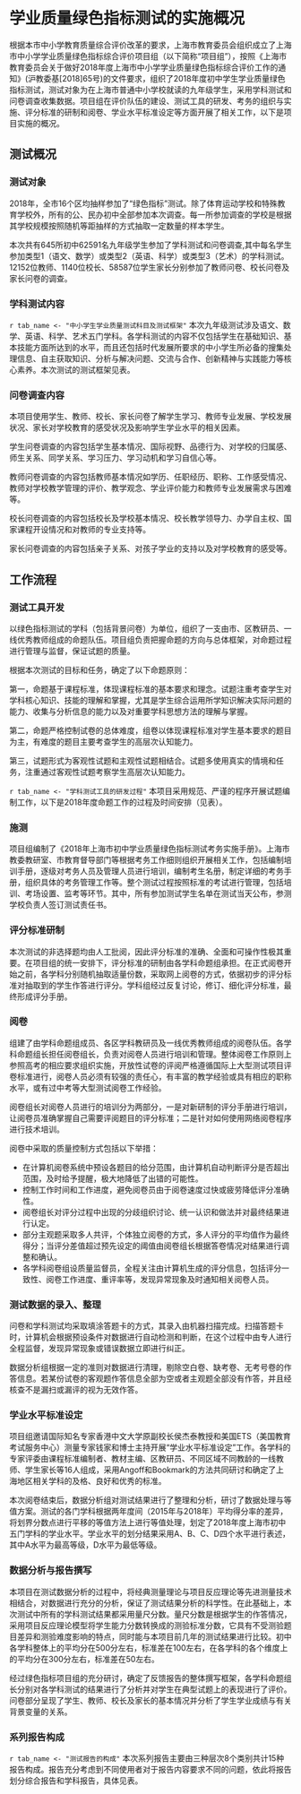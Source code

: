 
<!-- chapter 1 project summary -->

\mytext

# 学业质量绿色指标测试的实施概况

根据本市中小学教育质量综合评价改革的要求，上海市教育委员会组织成立了上海市中小学学业质量绿色指标综合评价项目组（以下简称“项目组”），按照《上海市教育委员会关于做好2018年度上海市中小学学业质量绿色指标综合评价工作的通知》(沪教委基[2018]65号)的文件要求，组织了2018年度初中学生学业质量绿色指标测试，测试对象为在上海市普通中小学校就读的九年级学生，采用学科测试和问卷调查收集数据。项目组在评价队伍的建设、测试工具的研发、考务的组织与实施、评分标准的研制和阅卷、学业水平标准设定等方面开展了相关工作，以下是项目实施的概况。

## 测试概况

### 测试对象

2018年，全市16个区均抽样参加了“绿色指标”测试。除了体育运动学校和特殊教育学校外，所有的公、民办初中全部参加本次调查。每一所参加调查的学校是根据其学校规模按照随机等距抽样的方式抽取一定数量的样本学生。

本次共有645所初中62591名九年级学生参加了学科测试和问卷调查,其中每名学生参加类型1（语文、数学）或类型2（英语、科学）或类型3（艺术）的学科测试。12152位教师、1140位校长、58587位学生家长分别参加了教师问卷、校长问卷及家长问卷的调查。


### 学科测试内容

`r tab_name <- "中小学生学业质量测试科目及测试框架"`
本次九年级测试涉及语文、数学、英语、科学、艺术五门学科。各学科测试的内容不仅包括学生在基础知识、基本技能方面所达到的水平，而且还包括时代发展所要求的中小学生所必备的搜集处理信息、自主获取知识、分析与解决问题、交流与合作、创新精神与实践能力等核心素养。本次测试的测试框架见表\ref{tab: `r tab_name`}。

\begin{itshape}
\mytable
\begin{longtable}{|l|l|l|l|l|}
\caption{`r tab_name`} \label{tab: `r tab_name`} \\  \hline

 & \multicolumn{2}{c|}{\mytablehead{内容}} &  \multicolumn{2}{c|}{\mytablehead{能力\footnote{本表格中的科学学科为考查的维度。}}} \\  \hline

\multirow{5}{*}{\mytablehead{语文}}  & \multicolumn{2}{l|}{\makecell{积累与运用}} & \multicolumn{2}{l|}{\makecell[l]{读准字音\\认清字形\\理解词义\\积累和运用常见古诗文}}  \\  \cline{2-5}
 & \multirow{3}{*}{阅读} & 获取信息 & \multicolumn{2}{l|}{\multirow{2}{*}{\makecell[l]{整体感知\\提取信息\\形成解释\\合理使用信息并做出评价}}}  \\ \cline{3-3}
& & 获得文学体验 & \multicolumn{2}{l|}{}  \\ \cline{3-3}
& & 完成任务 & \multicolumn{2}{l|}{}   \\  \cline{2-5}
& \multicolumn{2}{l|}{写作} & \multicolumn{2}{l|}{\makecell[l]{能根据表达的需要，选取恰当的作文材料\\能有条理地安排文章的结构\\能具体明确、文从字顺地表达自己的意思}} \\  \hline

\multirow{2}{*}{\mytablehead{数学}} & \multicolumn{2}{l|}{\multirow{2}{*}{\makecell[l]{数与运算\\方程与代数\\图形与几何\\函数与分析\\数据整理与概率统计}}} & 过程分量 & \makecell[l]{辨识\\调用\\反思\\问题解决} \\  \cline{4-5}
& \multicolumn{2}{l|}{} & 方法分量 & \makecell[l]{运算求解
推理论证\\空间想象\\数学表达\\数据处理\\提出问题\\工具运用\\数学建模} \\ \hline

\end{longtable}
\end{itshape}


### 问卷调查内容

本项目使用学生、教师、校长、家长问卷了解学生学习、教师专业发展、学校发展状况、家长对学校教育的感受状况及影响学生学业水平的相关因素。

学生问卷调查的内容包括学生基本情况、国际视野、品德行为、对学校的归属感、师生关系、同学关系、学习压力、学习动机和学习自信心等。

教师问卷调查的内容包括教师基本情况如学历、任职经历、职称、工作感受情况、教师对学校教学管理的评价、教学观念、学业评价能力和教师专业发展需求与困难等。

校长问卷调查的内容包括校长及学校基本情况、校长教学领导力、办学自主权、国家课程开设情况和对教师的专业支持等。

家长问卷调查的内容包括亲子关系、对孩子学业的支持以及对学校教育的感受等。


## 工作流程

### 测试工具开发

以绿色指标测试的学科（包括背景问卷）为单位，组织了一支由市、区教研员、一线优秀教师组成的命题队伍。项目组负责把握命题的方向与总体框架，对命题过程进行管理与监督，保证试题的质量。

根据本次测试的目标和任务，确定了以下命题原则：

第一，命题基于课程标准，体现课程标准的基本要求和理念。试题注重考查学生对学科核心知识、技能的理解和掌握，尤其是学生综合运用所学知识解决实际问题的能力、收集与分析信息的能力以及对重要学科思想方法的理解与掌握。

第二，命题严格控制试卷的总体难度，组卷以体现课程标准对学生基本要求的题目为主，有难度的题目主要考查学生的高层次认知能力。

第三，试题形式为客观性试题和主观性试题相结合。试题多使用真实的情境和任务，注重通过客观性试题考察学生高层次认知能力。


`r tab_name <- "学科测试工具的研发过程" `
本项目采用规范、严谨的程序开展试题编制工作，以下是2018年度命题工作的过程及时间安排（见表\ref{tab: `r tab_name`}）。

\begin{itshape}
\mytable
\begin{longtable}{m{13cm}r}
\caption{`r tab_name`} \label{tab: `r tab_name`} \\ \hline

\multicolumn{1}{c}{\multirow{2}{*}{\mytablehead{测试工具的研发}}} & \mytablehead{时间节点} \\
  & \mytablehead{(2018年)} \\ \hline

绿色指标总项目组正式启动测试工具的研发工作 & 3月16日 \\
各学科命题组研讨各学科测试框架，依据往年测试情况对测试框架进行修订完善  & 3月17-25日 \\
外请专家对各学科命题组提交的学科测试框架进行审议 & 3月26日 \\
各学科命题组依据测试框架研制出用于预测试的三套试卷 & 3月-5月  \\
试题审查专家对三套试卷进行审查并向学科反馈试题审议结果 & 5月21日 \\
学科命题组对试题进行修订  & 5月-6月 \\
项目组赴外省开展100人预测试工作 & 6月29日 \\
各学科命题组组织不少于6名学生参加试题访谈，依据学生反馈意见对试题进行调整与修改 & 7月1-5日 \\
数据分析组根据预测试数据对试题进行分析并撰写分析报告 & 7月-8月 \\
学科命题组依据预测试数据分析结果，对试题进行修订和筛选，组成两套试卷  & 8月27-29日 \\
召开专家审议会议，对各学科测试卷和背景问卷进行评审，各学科命题组根据评审意见对试题进行修订及优化  & 9月25日 \\
各学科命题组依据评审结果对试题进行优化及适应性调整，最终确定正式卷和备用卷 & 9月26-27日 \\

\hline 
\end{longtable}
\end{itshape}

### 施测

项目组编制了《2018年上海市初中学业质量绿色指标测试考务实施手册》。上海市教委教研室、市教育督导部门等根据考务工作细则组织开展相关工作，包括编制培训手册，逐级对考务人员及管理人员进行培训，编制考生名册，制定详细的考务手册，组织具体的考务管理工作等。整个测试过程按照标准的考试进行管理，包括培训、考场设置、监考等环节。其中，所有参加测试学生名单在测试当天公布，参测学校负责人签订测试责任书。

### 评分标准研制

本次测试的非选择题均由人工批阅，因此评分标准的准确、全面和可操作性极其重要。在项目组的统一安排下，评分标准的研制由各学科命题组承担。在正式阅卷开始之前，各学科分别随机抽取适量份数，采取网上阅卷的方式，依据初步的评分标准对抽取到的学生作答进行评分。学科组经过反复讨论，修订、细化评分标准，最终形成评分手册。

### 阅卷

组建了由学科命题组成员、各区学科教研员及一线优秀教师组成的阅卷队伍。各学科命题组长担任阅卷组长，负责对阅卷人员进行培训和管理。整体阅卷工作原则上参照高考的相应要求组织实施，开放性试卷的评阅严格遵循国际上大型测试项目评卷标准进行，阅卷人员必须有较强的责任心，有丰富的教学经验或具有相应的职称水平，或有过中考等大型测试阅卷工作经验。

阅卷组长对阅卷人员进行的培训分为两部分，一是对新研制的评分手册进行培训，让阅卷员准确掌握自己需要评阅题目的评分标准；二是针对如何使用网络阅卷程序进行技术培训。

阅卷中采取的质量控制方式包括以下举措：

- 在计算机阅卷系统中预设各题目的给分范围，由计算机自动判断评分是否超出范围，及时给予提醒，极大地降低了出错的可能性。
- 控制工作时间和工作进度，避免阅卷员由于阅卷速度过快或疲劳降低评分准确性。
- 阅卷组长对评分过程中出现的分歧组织讨论、统一认识和做法并对最终结果进行认定。
- 部分主观题采取多人共评，个体独立阅卷的方式，多人评分的平均值作为最终得分；当评分差值超过预先设定的阈值由阅卷组长根据答卷情况对结果进行调整和确认。
- 各学科阅卷组设质量监督员，全程关注由计算机生成的评分信息，包括评分一致性、阅卷工作进度、重评率等，发现异常现象及时通知相关阅卷人员。


### 测试数据的录入、整理

问卷和学科测试均采取填涂答题卡的方式，其录入由机器扫描完成。扫描答题卡时，计算机会根据预设条件对数据进行自动检测和判断，在这个过程中由专人进行全程监督，发现异常现象或错误数据立即进行纠正。

数据分析组根据一定的准则对数据进行清理，剔除空白卷、缺考卷、无考号卷的作答信息。若某份试卷的客观题作答信息全部为空或者主观题全部没有作答，并且经核查不是漏扫或漏评的视为无效作答。


### 学业水平标准设定

项目组邀请国际知名专家香港中文大学原副校长侯杰泰教授和美国ETS（美国教育考试服务中心）测量专家钱家和博士主持开展“学业水平标准设定”工作。各学科的专家评委由课程标准编制者、教材主编、区教研员、不同区域不同教龄的一线教师、学生家长等16人组成，采用Angoff和Bookmark的方法共同研讨和确定了上海地区相关学科的及格、良好和优秀的标准。

本次阅卷结束后，数据分析组对测试结果进行了整理和分析，研讨了数据处理与等值方案。测试的各门学科根据两年度间（2015年与2018年）平均得分率的差异，将划界分数点进行平移的等值方法上进行等值处理，划定了2018年度上海市初中五门学科的学业水平。学业水平的划分结果采用A、B、C、D四个水平进行表述，其中A水平为最高等级，D水平为最低等级。


### 数据分析与报告撰写

本项目在测试数据分析的过程中，将经典测量理论与项目反应理论等先进测量技术相结合，对数据进行充分的分析，保证了测试结果分析的科学性。在此基础上，本次测试中所有的学科测试结果都采用量尺分数。量尺分数是根据学生的作答情况，采用项目反应理论模型将学生能力分数转换成的测验标准分数，它具有不受测验题目差异和测验难度影响的特点，同时能与本项目前几年的测试结果进行比较。初中各学科整体上的平均分在500分左右，标准差在100左右，在各学科的各个维度上的平均分在300分左右，标准差在50左右。

经过绿色指标项目组的充分研讨，确定了反馈报告的整体撰写框架，各学科命题组长分别对各学科测试的结果进行了分析并对学生在典型试题上的表现进行了评价。问卷部分呈现了学生、教师、校长及家长的基本情况并分析了学生学业成绩与有关背景变量的关系。


### 系列报告构成

`r tab_name <- "测试报告的构成" `
本次系列报告主要由三种层次8个类别共计15种报告构成。报告充分考虑到不同使用者对于报告内容要求不同的问题，依此将报告划分综合报告和学科报告，具体见表\ref{tab: `r tab_name`}。

\begin{table}[H]
\centering

\caption{`r tab_name`} \label{tab: `r tab_name`}
\itshape
\mytable

\begin{tabularx}{\textwidth}{|r|c|c|c|X|}

\hline
 \multicolumn{1}{|c|}{\multirow{2}{*}{\mytablehead{名称}}}  &  \multicolumn{3}{c|}{\mytablehead{报告层次}} &  \multicolumn{1}{c|}{\multirow{2}{*}{\mytablehead{对象}}}\\  \cline{2-4}
     &   \mytablehead{市级}  & \mytablehead{区级} & \mytablehead{学校} &  \\      \hline

绿色指标基础数据报告 & √  & √ & & \multirow{2}{*}{教育决策者、教科研人员等} \\ \cline{1-4}
绿色指标指数报告 & √  & √ & &  \\ \hline
绿色指标学校报告 &   &  & √ & 校长、教师等 \\ \hline
初中语文学科报告 & √  & √ & & \multirow{5}{*}{学科教研员、教师等} \\ \cline{1-4}
初中数学学科报告 & √  & √ & &  \\  \cline{1-4}
初中英语学科报告 & √  & √ & &  \\  \cline{1-4}
初中科学学科报告 & √  & √ & &  \\  \cline{1-4}
初中艺术学科报告 & √  & √ & &  \\  \hline

\end{tabularx}
\end{table}

<!-- end of chapter 1 project summary -->
